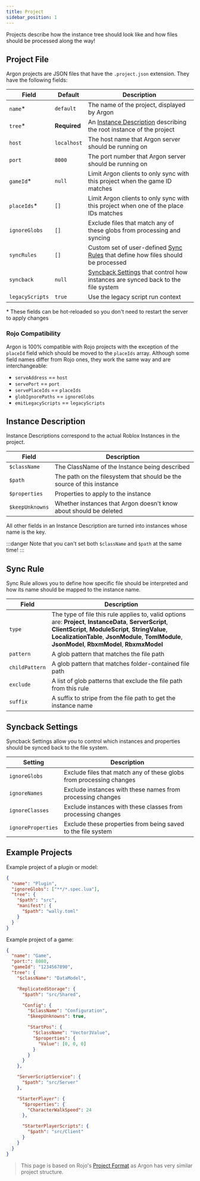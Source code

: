 ```yaml
---
title: Project
sidebar_position: 1
---
```


Projects describe how the instance tree should look like and how files should be processed along the way!

## Project File

Argon projects are JSON files that have the `.project.json` extension. They have the following fields:

| Field           | Default      | Description                                                                                           |
| --------------- | ------------ | ----------------------------------------------------------------------------------------------------- |
| `name`\*        | `default`    | The name of the project, displayed by Argon                                                           |
| `tree`\*        | **Required** | An [Instance Description](#instance-description) describing the root instance of the project          |
| `host`          | `localhost`  | The host name that Argon server should be running on                                                  |
| `port`          | `8000`       | The port number that Argon server should be running on                                                |
| `gameId`\*      | `null`       | Limit Argon clients to only sync with this project when the game ID matches                           |
| `placeIds`\*    | `[]`         | Limit Argon clients to only sync with this project when one of the place IDs matches                  |
| `ignoreGlobs`   | `[]`         | Exclude files that match any of these globs from processing and syncing                               |
| `syncRules`     | `[]`         | Custom set of user-defined [Sync Rules](#sync-rule) that define how files should be processed         |
| `syncback`      | `null`       | [Syncback Settings](#syncback-settings) that control how instances are synced back to the file system |
| `legacyScripts` | `true`       | Use the legacy script run context                                                                     |

\* These fields can be hot-reloaded so you don't need to restart the server to apply changes

### Rojo Compatibility

Argon is 100% compatible with Rojo projects with the exception of the `placeId` field which should be moved to the `placeIds` array. Although some field names differ from Rojo ones, they work the same way and are interchangeable:

- `serveAddress` == `host`
- `servePort` == `port`
- `servePlaceIds` == `placeIds`
- `globIgnorePaths` == `ignoreGlobs`
- `emitLegacyScripts` == `legacyScripts`

## Instance Description

Instance Descriptions correspond to the actual Roblox Instances in the project.

| Field           | Description                                                           |
| --------------- | --------------------------------------------------------------------- |
| `$className`    | The ClassName of the Instance being described                         |
| `$path`         | The path on the filesystem that should be the source of this instance |
| `$properties`   | Properties to apply to the instance                                   |
| `$keepUnknowns` | Whether instances that Argon doesn't know about should be deleted     |

All other fields in an Instance Description are turned into instances whose name is the key.

:::danger
Note that you can't set both `$className` and `$path` at the same time!
:::

## Sync Rule

Sync Rule allows you to define how specific file should be interpreted and how its name should be mapped to the instance name.

| Field          | Description                                                                                                                                                                                                                                                         |
| -------------- | ------------------------------------------------------------------------------------------------------------------------------------------------------------------------------------------------------------------------------------------------------------------- |
| `type`         | The type of file this rule applies to, valid options are: **Project**, **InstanceData**, **ServerScript**, **ClientScript**, **ModuleScript**, **StringValue**, **LocalizationTable**, **JsonModule**, **TomlModule**, **JsonModel**, **RbxmModel**, **RbxmxModel** |
| `pattern`      | A glob pattern that matches the file path                                                                                                                                                                                                                           |
| `childPattern` | A glob pattern that matches folder-contained file path                                                                                                                                                                                                              |
| `exclude`      | A list of glob patterns that exclude the file path from this rule                                                                                                                                                                                                   |
| `suffix`       | A suffix to stripe from the file path to get the instance name                                                                                                                                                                                                      |

## Syncback Settings

Syncback Settings allow you to control which instances and properties should be synced back to the file system.

| Setting            | Description                                                         |
| ------------------ | ------------------------------------------------------------------- |
| `ignoreGlobs`      | Exclude files that match any of these globs from processing changes |
| `ignoreNames`      | Exclude instances with these names from processing changes          |
| `ignoreClasses`    | Exclude instances with these classes from processing changes        |
| `ignoreProperties` | Exclude these properties from being saved to the file system        |

## Example Projects

Example project of a plugin or model:

```json
{
  "name": "Plugin",
  "ignoreGlobs": ["**/*.spec.lua"],
  "tree": {
    "$path": "src",
    "manifest": {
      "$path": "wally.toml"
    }
  }
}
```

Example project of a game:

```json
{
  "name": "Game",
  "port:": 8080,
  "gameId": "1234567890",
  "tree": {
    "$className": "DataModel",

    "ReplicatedStorage": {
      "$path": "src/Shared",

      "Config": {
        "$className": "Configuration",
        "$keepUnknowns": true,

        "StartPos": {
          "$className": "Vector3Value",
          "$properties": {
            "Value": [0, 0, 0]
          }
        }
      }
    },

    "ServerScriptService": {
      "$path": "src/Server"
    },

    "StarterPlayer": {
      "$properties": {
        "CharacterWalkSpeed": 24
      },

      "StarterPlayerScripts": {
        "$path": "src/Client"
      }
    }
  }
}
```

> This page is based on Rojo's [Project Format](https://rojo.space/docs/v7/project-format/) as Argon has very similar project structure.
